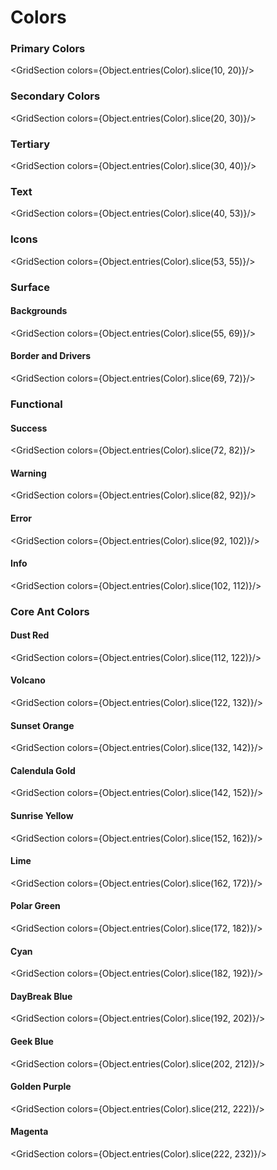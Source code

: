 
<Meta title="Fanatics/Colors"/>

# Colors

### Primary Colors

<GridSection colors={Object.entries(Color).slice(10, 20)}/>

### Secondary Colors

<GridSection colors={Object.entries(Color).slice(20, 30)}/>

### Tertiary

<GridSection colors={Object.entries(Color).slice(30, 40)}/>

### Text

<GridSection colors={Object.entries(Color).slice(40, 53)}/>

### Icons

<GridSection colors={Object.entries(Color).slice(53, 55)}/>

### Surface

#### Backgrounds

<GridSection colors={Object.entries(Color).slice(55, 69)}/>

#### Border and Drivers

<GridSection colors={Object.entries(Color).slice(69, 72)}/>

### Functional
#### Success

<GridSection colors={Object.entries(Color).slice(72, 82)}/>

#### Warning

<GridSection colors={Object.entries(Color).slice(82, 92)}/>

#### Error

<GridSection colors={Object.entries(Color).slice(92, 102)}/>

#### Info

<GridSection colors={Object.entries(Color).slice(102, 112)}/>

### Core Ant Colors

#### Dust Red

<GridSection colors={Object.entries(Color).slice(112, 122)}/>

#### Volcano

<GridSection colors={Object.entries(Color).slice(122, 132)}/>

#### Sunset Orange

<GridSection colors={Object.entries(Color).slice(132, 142)}/>

#### Calendula Gold

<GridSection colors={Object.entries(Color).slice(142, 152)}/>

#### Sunrise Yellow

<GridSection colors={Object.entries(Color).slice(152, 162)}/>

#### Lime

<GridSection colors={Object.entries(Color).slice(162, 172)}/>

#### Polar Green

<GridSection colors={Object.entries(Color).slice(172, 182)}/>

#### Cyan

<GridSection colors={Object.entries(Color).slice(182, 192)}/>

#### DayBreak Blue

<GridSection colors={Object.entries(Color).slice(192, 202)}/>

#### Geek Blue

<GridSection colors={Object.entries(Color).slice(202, 212)}/>

#### Golden Purple

<GridSection colors={Object.entries(Color).slice(212, 222)}/>

#### Magenta

<GridSection colors={Object.entries(Color).slice(222, 232)}/>
